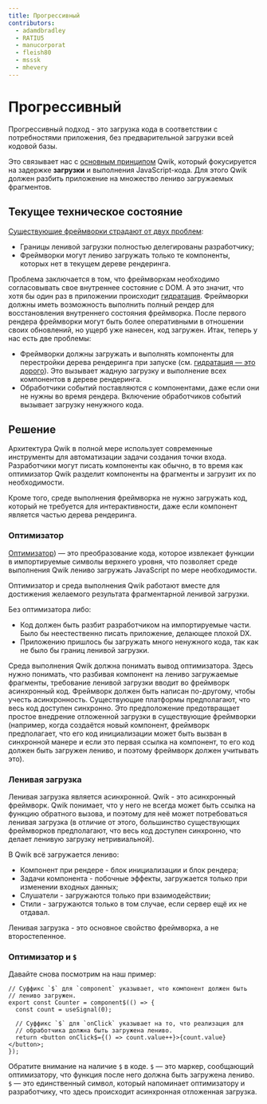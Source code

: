 ```yaml
---
title: Прогрессивный
contributors:
  - adamdbradley
  - RATIU5
  - manucorporat
  - fleish80
  - msssk
  - mhevery
---
```


# Прогрессивный

Прогрессивный подход - это загрузка кода в соответствии с потребностями приложения, без предварительной загрузки всей кодовой базы.

Это связывает нас с [основным принципом](../think-qwik/index.mdx) Qwik, который фокусируется на задержке **загрузки** и выполнения JavaScript-кода. Для этого Qwik должен разбить приложение на множество лениво загружаемых фрагментов.

## Текущее техническое состояние

[Существующие фреймворки страдают от двух проблем](https://www.builder.io/blog/dont-blame-the-developer-for-what-the-frameworks-did):

- Границы ленивой загрузки полностью делегированы разработчику;
- Фреймворки могут лениво загружать только те компоненты, которых нет в текущем дереве рендеринга.

Проблема заключается в том, что фреймворкам необходимо согласовывать свое внутреннее состояние с DOM. А это значит, что хотя бы один раз в приложении происходит [гидратация](../../concepts/resumable/#resumable-vs-hydration). Фреймворки должны иметь возможность выполнить полный рендер для восстановления внутреннего состояния фреймворка. После первого рендера фреймворки могут быть более оперативными в отношении своих обновлений, но ущерб уже нанесен, код загружен. Итак, теперь у нас есть две проблемы:

- Фреймворки должны загружать и выполнять компоненты для перестройки дерева рендеринга при запуске (см. [гидратация — это дорого](https://www.builder.io/blog/hydration-is-pure-overhead)). Это вызывает жадную загрузку и выполнение всех компонентов в дереве рендеринга.
- Обработчики событий поставляются с компонентами, даже если они не нужны во время рендера. Включение обработчиков событий вызывает загрузку ненужного кода.

## Решение

Архитектура Qwik в полной мере использует современные инструменты для автоматизации задачи создания точки входа. Разработчики могут писать компоненты как обычно, в то время как оптимизатор Qwik разделит компоненты на фрагменты и загрузит их по необходимости.

Кроме того, среде выполнения фреймворка не нужно загружать код, который не требуется для интерактивности, даже если компонент является частью дерева рендеринга.

### Оптимизатор

[Оптимизатор](../../advanced/optimizer/index.mdx)) — это преобразование кода, которое извлекает функции в импортируемые символы верхнего уровня, что позволяет среде выполнения Qwik лениво загружать JavaScript по мере необходимости.

Оптимизатор и среда выполнения Qwik работают вместе для достижения желаемого результата фрагментарной ленивой загрузки.

Без оптимизатора либо:

- Код должен быть разбит разработчиком на импортируемые части. Было бы неестественно писать приложение, делающее плохой DX.
- Приложению пришлось бы загружать много ненужного кода, так как не было бы границ ленивой загрузки.

Среда выполнения Qwik должна понимать вывод оптимизатора. Здесь нужно понимать, что разбивая компонент на лениво загружаемые фрагменты, требование ленивой загрузки вводит во фреймворк асинхронный код. Фреймворк должен быть написан по-другому, чтобы учесть асинхронность. Существующие платформы предполагают, что весь код доступен синхронно. Это предположение предотвращает простое внедрение отложенной загрузки в существующие фреймворки (например, когда создаётся новый компонент, фреймворк предполагает, что его код инициализации может быть вызван в синхронной манере и если это первая ссылка на компонент, то его код должен быть загружен лениво, и поэтому фреймворк должен учитывать это).

### Ленивая загрузка

Ленивая загрузка является асинхронной. Qwik - это асинхронный фреймворк. Qwik понимает, что у него не всегда может быть ссылка на функцию обратного вызова, и поэтому для неё может потребоваться ленивая загрузка (в отличие от этого, большинство существующих фреймворков предполагают, что весь код доступен синхронно, что делает ленивую загрузку нетривиальной).

В Qwik всё загружается лениво:

- Компонент при рендере - блок инициализации и блок рендера;
- Задачи компонента - побочные эффекты, загружается только при изменении входных данных;
- Слушатели - загружаются только при взаимодействии;
- Стили - загружаются только в том случае, если сервер ещё их не отдавал.

Ленивая загрузка - это основное свойство фреймворка, а не второстепенное.

### Оптимизатор и `$`

Давайте снова посмотрим на наш пример:

```tsx
// Суффикс `$` для `component` указывает, что компонент должен быть
// лениво загружен.
export const Counter = component$(() => {
  const count = useSignal(0);

  // Суффикс `$` для `onClick` указывает на то, что реализация для
  // обработчика должна быть загружена лениво.
  return <button onClick$={() => count.value++}>{count.value}</button>;
});
```

Обратите внимание на наличие `$` в коде. `$` — это маркер, сообщающий оптимизатору, что функция
после него должна быть загружена лениво. `$` — это единственный символ, который напоминает оптимизатору и разработчику, что здесь происходит асинхронная отложенная загрузка.
